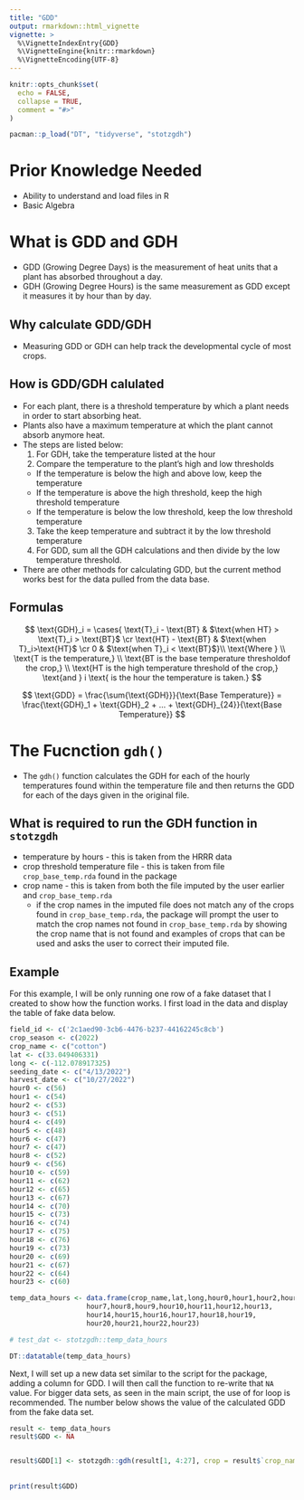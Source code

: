 ```yaml
---
title: "GDD"
output: rmarkdown::html_vignette
vignette: >
  %\VignetteIndexEntry{GDD}
  %\VignetteEngine{knitr::rmarkdown}
  %\VignetteEncoding{UTF-8}
---
```


```r
knitr::opts_chunk$set(
  echo = FALSE, 
  collapse = TRUE,
  comment = "#>"
)
```

```r
pacman::p_load("DT", "tidyverse", "stotzgdh")
```


# Prior Knowledge Needed

* Ability to understand and load files in R
* Basic Algebra

# What is GDD and GDH

* GDD (Growing Degree Days) is the measurement of heat units that a plant has absorbed throughout a day. 
* GDH (Growing Degree Hours) is the same measurement as GDD except it measures it by hour than by day.

## Why calculate GDD/GDH

* Measuring GDD or GDH can help track the developmental cycle of most crops. 

## How is GDD/GDH calulated

* For each plant, there is a threshold temperature by which a plant needs in order to start absorbing heat.
* Plants also have a maximum temperature at which the plant cannot absorb anymore heat.
* The steps are listed below:
  1. For GDH, take the temperature listed at the hour
  2. Compare the temperature to the plant's high and low thresholds
    - If the temperature is below the high and above low, keep the temperature
    - If the temperature is above the high threshold, keep the high threshold temperature
    - If the temperature is below the low threshold, keep the low threshold temperature
  3. Take the keep temperature and subtract it by the low threshold temperature
  4. For GDD, sum all the GDH calculations and then divide by the low temperature threshold.
* There are other methods for calculating GDD, but the current method works best for the data pulled from the data base.

## Formulas 

$$
\text{GDH}_i = \cases{ \text{T}_i - \text{BT}   & $\text{when HT} > \text{T}_i > \text{BT}$ \cr
                      \text{HT} - \text{BT}     & $\text{when T}_i>\text{HT}$ \cr
                      0                         & $\text{when T}_i < \text{BT}$}\\
\text{Where } \\
\text{T is the temperature,} \\ 
\text{BT is the base temperature thresholdof the crop,} \\
\text{HT is the high temperature threshold of the crop,}
\text{and } i \text{ is the hour the temperature is taken.}  
$$


$$
\text{GDD} = \frac{\sum{\text{GDH}}}{\text{Base Temperature}} = \frac{\text{GDH}_1 + \text{GDH}_2 + ... + \text{GDH}_{24}}{\text{Base Temperature}}
$$

# The Fucnction `gdh()`

* The `gdh()` function calculates the GDH for each of the hourly temperatures found within the temperature file and then returns the GDD for each of the days given in the original file.

## What is required to run the GDH function in `stotzgdh` 

* temperature by hours - this is taken from the HRRR data
* crop threshold temperature file - this is taken from file `crop_base_temp.rda` found in the package
* crop name - this is taken from both the file imputed by the user earlier and `crop_base_temp.rda`
  - if the crop names in the imputed file does not match any of the crops found in `crop_base_temp.rda`, the package  will prompt the user to match the crop names not found in `crop_base_temp.rda` by showing the crop name that is not found and examples of crops that can be used and asks the user to correct their imputed file. 

## Example

For this example, I will be only running one row of a fake dataset that I created to show how the function works. I first load in the data and display the table of fake data below. 

```r
field_id <- c('2c1aed90-3cb6-4476-b237-44162245c8cb')
crop_season <- c(2022)
crop_name <- c("cotton")
lat <- c(33.049406331)
long <- c(-112.078917325)
seeding_date <- c("4/13/2022")
harvest_date <- c("10/27/2022")
hour0 <- c(56)
hour1 <- c(54)
hour2 <- c(53)
hour3 <- c(51)
hour4 <- c(49)
hour5 <- c(48)
hour6 <- c(47)
hour7 <- c(47)
hour8 <- c(52)
hour9 <- c(56)
hour10 <- c(59)
hour11 <- c(62)
hour12 <- c(65)
hour13 <- c(67)
hour14 <- c(70)
hour15 <- c(73)
hour16 <- c(74)
hour17 <- c(75)
hour18 <- c(76)
hour19 <- c(73)
hour20 <- c(69)
hour21 <- c(67)
hour22 <- c(64)
hour23 <- c(60)

temp_data_hours <- data.frame(crop_name,lat,long,hour0,hour1,hour2,hour3,hour4,hour5, hour6,
                   hour7,hour8,hour9,hour10,hour11,hour12,hour13,
                   hour14,hour15,hour16,hour17,hour18,hour19,
                   hour20,hour21,hour22,hour23)
```


```r
# test_dat <- stotzgdh::temp_data_hours

DT::datatable(temp_data_hours)
```

Next, I will set up a new data set similar to the script for the package, adding a column for GDD. I will then call the function to re-write that `NA` value. For bigger data sets, as seen in the main script, the use of for loop is recommended. The number below shows the value of the calculated GDD from the fake data set. 

```r
result <- temp_data_hours
result$GDD <- NA


result$GDD[1] <- stotzgdh::gdh(result[1, 4:27], crop = result$`crop_name`[1], crop_data = stotzgdh::crop_base_temp)
   
 
print(result$GDD)
```


